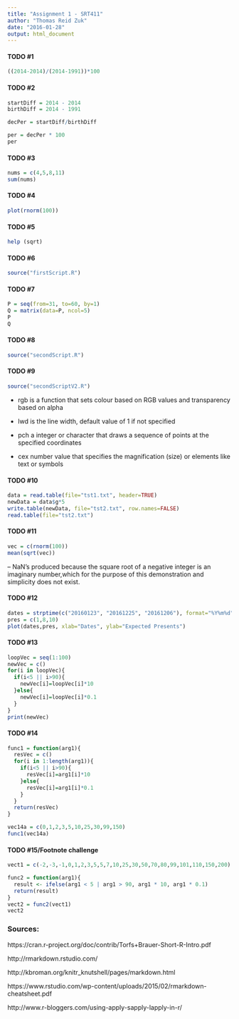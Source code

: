 ```yaml
---
title: "Assignment 1 - SRT411"
author: "Thomas Reid Zuk"
date: "2016-01-28"
output: html_document
---
```



#### TODO #1
```r
((2014-2014)/(2014-1991))*100
```


#### TODO #2
```r
startDiff = 2014 - 2014
birthDiff = 2014 - 1991

decPer = startDiff/birthDiff

per = decPer * 100 
per
```

#### TODO #3
```r
nums = c(4,5,8,11)
sum(nums)
```

#### TODO #4
```r
plot(rnorm(100))
```

#### TODO #5
```r
help (sqrt)
```

#### TODO #6
```r
source("firstScript.R")
```

#### TODO #7
```r
P = seq(from=31, to=60, by=1)
Q = matrix(data=P, ncol=5)
P
Q
```

#### TODO #8
```r
source("secondScript.R")
```


#### TODO #9
```r
source("secondScriptV2.R")
```

+ rgb is a function that sets colour based on RGB values and transparency based on alpha 

+ lwd is the line width, default value of 1 if not specified

+ pch a integer or character that draws a sequence of points at the specified coordinates

+ cex number value that specifies the magnification (size) or elements like text or symbols


#### TODO #10
```r
data = read.table(file="tst1.txt", header=TRUE)
newData = data$g*5
write.table(newData, file="tst2.txt", row.names=FALSE)
read.table(file="tst2.txt")
```

#### TODO #11
```r
vec = c(rnorm(100))
mean(sqrt(vec))
```
-- NaN's produced because the square root of a negative integer is an imaginary number,which for the purpose of this demonstration and simplicity does not exist.


#### TODO #12
```r
dates = strptime(c("20160123", "20161225", "20161206"), format="%Y%m%d")
pres = c(1,8,10)
plot(dates,pres, xlab="Dates", ylab="Expected Presents")
```

#### TODO #13
```r
loopVec = seq(1:100)
newVec = c()
for(i in loopVec){
  if(i<5 || i>90){
    newVec[i]=loopVec[i]*10
  }else{
    newVec[i]=loopVec[i]*0.1
  }
}
print(newVec)
```


#### TODO #14
```r
func1 = function(arg1){
  resVec = c()
  for(i in 1:length(arg1)){
    if(i<5 || i>90){
      resVec[i]=arg1[i]*10
    }else{
      resVec[i]=arg1[i]*0.1
    }
  }
  return(resVec)
}

vec14a = c(0,1,2,3,5,10,25,30,99,150)
func1(vec14a)
```


#### TODO #15/Footnote challenge
```r
vect1 = c(-2,-3,-1,0,1,2,3,5,5,7,10,25,30,50,70,80,99,101,110,150,200)

func2 = function(arg1){
  result <- ifelse(arg1 < 5 | arg1 > 90, arg1 * 10, arg1 * 0.1)
  return(result)
}
vect2 = func2(vect1)
vect2
```



### Sources:

https://cran.r-project.org/doc/contrib/Torfs+Brauer-Short-R-Intro.pdf

http://rmarkdown.rstudio.com/

http://kbroman.org/knitr_knutshell/pages/markdown.html

https://www.rstudio.com/wp-content/uploads/2015/02/rmarkdown-cheatsheet.pdf

http://www.r-bloggers.com/using-apply-sapply-lapply-in-r/
